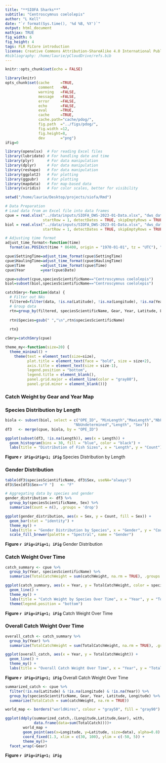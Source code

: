 ```yaml
---
title: "**SIOFA Sharks**"
subtitle: "Centroscymnus coelolepis"
author: "L Kell"
date: "`r format(Sys.time(), '%d %B, %Y')`"
output: html_document
mathjax: TRUE
fig_width: 6 
fig_height: 4 
tags: FLR FLCore introduction
license: Creative Commons Attribution-ShareAlike 4.0 International Public License
#bibliography: /home/laurie/pCloudDrive/refs.bib
---
```


```r
knitr::opts_chunk$set(echo = FALSE)

library(knitr)
opts_chunk$set(cache     =TRUE, 
               comment   =NA, 
               warning   =FALSE, 
               message   =FALSE, 
               error     =FALSE, 
               echo      =FALSE, 
               eval      =TRUE,
               cache     =TRUE,
               cache.path="cache/pdog/",
               fig.path  ="../figs/pdog/",
               fig.width =12,
               fig.height=8,
               dev       ="png")
iFig=0
```

```r
library(openxlsx)  # For reading Excel files
library(lubridate) # For handling date and time
library(plyr)      # For data manipulation
library(dplyr)     # For data manipulation
library(reshape)   # For data manipulation
library(ggplot2)   # For plotting
library(ggpubr)    # For plotting
library(mapdata)   # For map-based data
library(viridis)   # For color scales, better for visibility
```

```r
setwd("/home/laurie/Desktop/projects/siofa/Rmd")
```

```r
# Data Preparation
# Load data from an Excel file into data frames
cpue = read.xlsx("../data/inputs/SIOFA_DWS-2023-01-Data.xlsx", "dws_data_catch", 
                 startRow = 1, detectDates = TRUE, skipEmptyRows = TRUE)
biol = read.xlsx("../data/inputs/SIOFA_DWS-2023-01-Data.xlsx", "dws_data_bio_sampling",
                 startRow = 1, detectDates = TRUE, skipEmptyRows = TRUE)

# Adjusting time format
adjust_time_format<-function(time)
  format(as.POSIXct(time * 86400, origin = "1970-01-01", tz = "UTC"), "%H:%M:%S")

cpue$SettingTime=adjust_time_format(cpue$SettingTime)
cpue$HaulingTime=adjust_time_format(cpue$HaulingTime)
cpue$Time       =adjust_time_format(cpue$Time)
cpue$Year       =year(cpue$Date)

cpue=subset(cpue,speciesScientificName=="Centroscymnus coelolepis")
biol=subset(biol,speciesScientificName=="Centroscymnus coelolepis")

catchSmry<-function(data) {
  # Filter out NAs
  filtered=filter(data, !is.na(Latitude), !is.na(Longitude), !is.na(Year))
  # Group data
  rtn=group_by(filtered, speciesScientificName, Gear, Year, Latitude, Longitude)
  
  rtn$Species=gsub(" ","\n",rtn$speciesScientificName)
  
  rtn}

cSmry=catchSmry(cpue)
```

```r
theme_my<-function(size=20) {
  theme_minimal() +
    theme(text = element_text(size=size),
          plot.title = element_text(face = "bold", size = size+2),
          axis.title = element_text(size = size-1),
          legend.position = "bottom",
          legend.title = element_blank(),
          panel.grid.major = element_line(color = "gray80"),
          panel.grid.minor = element_blank())}
```

### Catch Weight by Gear and Year Map



### Species Distribution by Length

```r
biola <- subset(biol, select = c("OPE_ID", "MinLength","MaxLength","NbFemale","NbMale",
                               "NbUndetermined","Length", "Sex"))
df3   <- merge(cpue, biola, by = "OPE_ID")

ggplot(subset(df3, !is.na(Length)), aes(x = Length)) +
  geom_histogram(bins = 30, fill = "blue", color = "black") +
  labs(title = "Distribution of Fish Sizes", x = "Length", y = "Count")
```

**Figure `r iFig=iFig+1; iFig`** Species Distribution by Length

### Gender Distribution

```r
table(df3$speciesScientificName, df3$Sex, useNA="always")
df3$Sex[df3$Sex=="F "]   <- "F"

# Aggregating data by species and gender
gender_distribution <- df3 %>%
  group_by(speciesScientificName, Sex) %>%
  summarize(Count = n(), .groups = 'drop')

ggplot(gender_distribution, aes(x = Sex, y = Count, fill = Sex)) +
  geom_bar(stat = "identity") +
  theme_my() +
  labs(title = "Gender Distribution by Species", x = "Gender", y = "Count") +
  scale_fill_brewer(palette = "Spectral", name = "Gender")
```

**Figure `r iFig=iFig+1; iFig`** Gender Distribution

### Catch Weight Over Time

```r
catch_summary <- cpue %>%
  group_by(Year, speciesScientificName) %>%
  summarize(TotalCatchWeight = sum(catchWeight, na.rm = TRUE), .groups = 'drop')

ggplot(catch_summary, aes(x = Year, y = TotalCatchWeight, color = speciesScientificName)) +
  geom_line() +
  theme_my() +
  labs(title = "Catch Weight by Species Over Time", x = "Year", y = "Total Catch Weight") +
  theme(legend.position = "bottom")
```

**Figure `r iFig=iFig+1; iFig`** Catch Weight Over Time

### Overall Catch Weight Over Time

```r
overall_catch <- catch_summary %>%
  group_by(Year) %>%
  summarize(TotalCatchWeight = sum(TotalCatchWeight, na.rm = TRUE), .groups = 'drop')

ggplot(overall_catch, aes(x = Year, y = TotalCatchWeight)) +
  geom_line() +
  theme_my() +
  labs(title = "Overall Catch Weight Over Time", x = "Year", y = "Total Catch Weight")
```

**Figure `r iFig=iFig+1; iFig`** Overall Catch Weight Over Time

```r
summarized_catch <- cpue %>%
  filter(!is.na(Latitude) & !is.na(Longitude) & !is.na(Year)) %>%
  group_by(speciesScientificName, Gear, Year, Latitude, Longitude) %>%
  summarize(TotalCatch = sum(catchWeight, na.rm = TRUE))

world_map <- borders("worldHires", colour = "gray50", fill = "gray90")

ggplot(ddply(summarized_catch,.(Longitude,Latitude,Gear), with, 
             data.frame(data=sum(TotalCatch))))+
        world_map +
        geom_point(aes(x=Longitude, y=Latitude, size=data), alpha=0.8) +
        coord_fixed(1.3, xlim = c(30, 100), ylim = c(-50, 5)) +
        theme_my()+
  facet_wrap(~Gear)
```

**Figure `r iFig=iFig+1; iFig`** 

